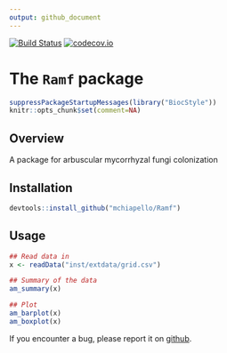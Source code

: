```yaml
---
output: github_document
---
```


<!-- README.md is generated from README.Rmd. Please edit that file -->


[![Build Status](https://travis-ci.org/mchiapello/Ramf.svg?branch=master)](https://travis-ci.org/mchiapello/Ramf)
[![codecov.io](https://codecov.io/github/mchiapello/Ramf.svg?branch=master)](https://codecov.io/github/mchiapello/Ramf?branch=master)

# The `Ramf` package

```r
suppressPackageStartupMessages(library("BiocStyle"))
knitr::opts_chunk$set(comment=NA)
```

## Overview

A package for arbuscular mycorrhyzal fungi colonization

## Installation

```r
devtools::install_github("mchiapello/Ramf")
```

## Usage

```r
## Read data in
x <- readData("inst/extdata/grid.csv")

## Summary of the data
am_summary(x)

## Plot
am_barplot(x)
am_boxplot(x)
```


If you encounter a bug, please report it on [github](https://github.com/mchiapello/Ramf/issues).

